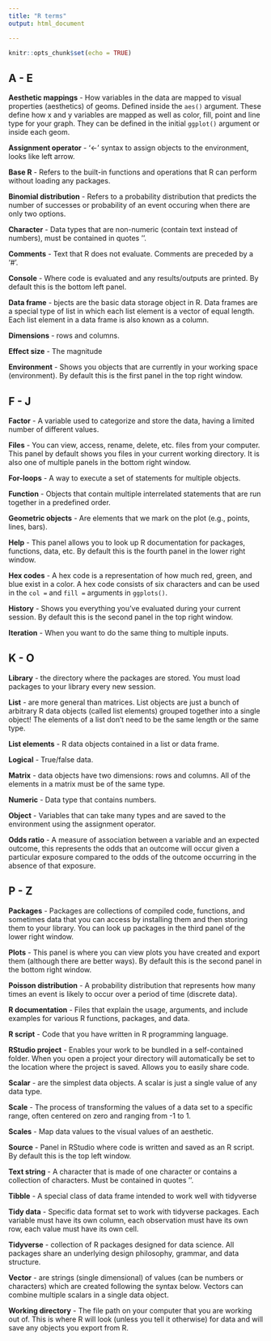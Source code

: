 ```yaml
---
title: "R terms"
output: html_document

---
```


```r
knitr::opts_chunk$set(echo = TRUE)
```


## A - E

**Aesthetic mappings** - How variables in the data are mapped to visual properties (aesthetics) of geoms. Defined inside the `aes()` argument. These define how x and y variables are mapped as well as color, fill, point and line type for your graph. They can be defined in the initial `ggplot()` argument or inside each geom. 

**Assignment operator** - '<-' syntax to assign objects to the environment, looks like left arrow.

**Base R** - Refers to the built-in functions and operations that R can perform without loading any packages.

**Binomial distribution** - Refers to a probability distribution that predicts the number of successes or probability of an event occuring when there are only two options.

**Character** - Data types that are non-numeric (contain text instead of numbers), must be contained in quotes ''.

**Comments** - Text that R does not evaluate. Comments are preceded by a '#'.

**Console** - Where code is evaluated and any results/outputs are printed. By default this is the bottom left panel.

**Data frame** - bjects are the basic data storage object in R. Data frames are a special type of list in which each list element is a vector of equal length. Each list element in a data frame is also known as a column. 

**Dimensions** - rows and columns.

**Effect size** - The magnitude 

**Environment** - Shows you objects that are currently in your working space (environment). By default this is the first panel in the top right window.


## F - J

**Factor** - A variable used to categorize and store the data, having a limited number of different values.

**Files** - You can view, access, rename, delete, etc. files from your computer. This panel by default shows you files in your current working directory. It is also one of multiple panels in the bottom right window.

**For-loops** - A way to execute a set of statements for multiple objects.

**Function** - Objects that contain multiple interrelated statements that are run together in a predefined order. 

**Geometric objects** - Are elements that we mark on the plot (e.g., points, lines, bars).  

**Help** - This panel allows you to look up R documentation for packages, functions, data, etc. By default this is the fourth panel in the lower right window.

**Hex codes** - A hex code is a representation of how much red, green, and blue exist in a color. A hex code consists of six characters and can be used in the `col =` and `fill =` arguments in `ggplots()`. 

**History** - Shows you everything you've evaluated during your current session. By default this is the second panel in the top right window.

**Iteration** - When you want to do the same thing to multiple inputs.


## K - O

**Library** - the directory where the packages are stored. You must load packages to your library every new session.

**List** - are more general than matrices. List objects are just a bunch of arbitrary R data objects (called list elements) grouped together into a single object! The elements of a list don't need to be the same length or the same type. 

**List elements** - R data objects contained in a list or data frame.

**Logical** - True/false data.

**Matrix** - data objects have two dimensions: rows and columns. All of the elements in a matrix must be of the same type. 

**Numeric** - Data type that contains numbers.

**Object** - Variables that can take many types and are saved to the environment using the assignment operator.

**Odds ratio** - A measure of association between a variable and an expected outcome, this represents the odds that an outcome will occur given a particular exposure compared to the odds of the outcome occurring in the absence of that exposure.


## P - Z

**Packages** - Packages are collections of compiled code, functions, and sometimes data that you can access by installing them and then storing them to your library. You can look up packages in the third panel of the lower right window.

**Plots** - This panel is where you can view plots you have created and export them (although there are better ways). By default this is the second panel in the bottom right window.

**Poisson distribution** - A probability distribution that represents how many times an event is likely to occur over a period of time (discrete data).

**R documentation** - Files that explain the usage, arguments, and include examples for various R functions, packages, and data.

**R script** - Code that you have written in R programming language.

**RStudio project** - Enables your work to be bundled in a self-contained folder. When you open a project your directory will automatically be set to the location where the project is saved. Allows you to easily share code.

**Scalar** - are the simplest data objects. A scalar is just a single value of any data type.

**Scale** - The process of transforming the values of a data set to a specific range, often centered on zero and ranging from -1 to 1. 

**Scales** - Map data values to the visual values of an aesthetic.

**Source** - Panel in RStudio where code is written and saved as an R script. By default this is the top left window.

**Text string** - A character that is made of one character or contains a collection of characters. Must be contained in quotes ''.

**Tibble** - A special class of data frame intended to work well with tidyverse

**Tidy data** - Specific data format set to work with tidyverse packages. Each variable must have its own column, each observation must have its own row, each value must have its own cell.
 
**Tidyverse** - collection of R packages designed for data science. All packages share an underlying design philosophy, grammar, and data structure.

**Vector** - are strings (single dimensional) of values (can be numbers or characters) which are created following the syntax below. Vectors can combine multiple scalars in a single data object.

**Working directory** - The file path on your computer that you are working out of. This is where R will look (unless you tell it otherwise) for data and will save any objects you export from R.



   
  

  



